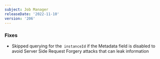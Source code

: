 ```yaml
---
subject: Job Manager
releaseDate: '2022-11-10'
version: '206'
---
```


### Fixes
* Skipped querying for the` instanceId` if the Metadata field is disabled to avoid Server Side Request Forgery attacks that can leak information
